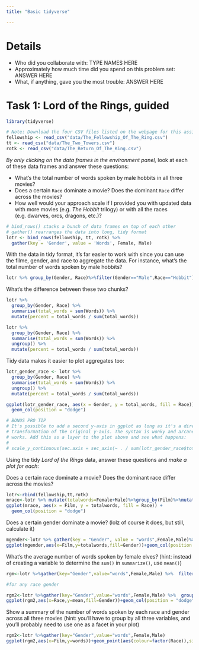 ```yaml
---
title: "Basic tidyverse"

---
```


# Details

- Who did you collaborate with: TYPE NAMES HERE
- Approximately how much time did you spend on this problem set: ANSWER HERE
- What, if anything, gave you the most trouble: ANSWER HERE


# Task 1: Lord of the Rings, guided

```r
library(tidyverse)

# Note: Download the four CSV files listed on the webpage for this assignment and place them in your project in a folder named `data`.
fellowship <- read_csv("data/The_Fellowship_Of_The_Ring.csv")
tt <- read_csv("data/The_Two_Towers.csv")
rotk <- read_csv("data/The_Return_Of_The_King.csv")
```

*By only clicking on the data frames in the environment panel,* look at each of these data frames and answer these questions:

- What's the total number of words spoken by male hobbits in all three movies?
- Does a certain `Race` dominate a movie? Does the dominant `Race` differ across the movies?
- How well would your approach scale if I provided you with updated data with more movies (e.g. *The Hobbit* trilogy) or with all the races (e.g. dwarves, orcs, dragons, etc.)?

```r
# bind_rows() stacks a bunch of data frames on top of each other
# gather() rearranges the data into long, tidy format
lotr <- bind_rows(fellowship, tt, rotk) %>%
  gather(key = 'Gender', value = 'Words', Female, Male)
```

With the data in tidy format, it's far easier to work with since you can use the filme, gender, and race to aggregate the data. For instance, what's the total number of words spoken by male hobbits?

```r
lotr %>% group_by(Gender, Race)%>%filter(Gender=="Male",Race=="Hobbit")%>%summarise(total_words=sum(Words))

```

What's the difference between these two chunks?

```r
lotr %>%
  group_by(Gender, Race) %>%
  summarise(total_words = sum(Words)) %>%
  mutate(percent = total_words / sum(total_words))
```

```r
lotr %>%
  group_by(Gender, Race) %>%
  summarise(total_words = sum(Words)) %>%
  ungroup() %>%
  mutate(percent = total_words / sum(total_words))
```

Tidy data makes it easier to plot aggregates too:

```r
lotr_gender_race <- lotr %>%
  group_by(Gender, Race) %>%
  summarise(total_words = sum(Words)) %>%
  ungroup() %>%
  mutate(percent = total_words / sum(total_words))

ggplot(lotr_gender_race, aes(x = Gender, y = total_words, fill = Race)) +
  geom_col(position = "dodge")

# BONUS PRO TIP
# It's possible to add a second y-axis in ggplot as long as it's a direct
# transformation of the original y-axis. The syntax is wonky and arcane, but it
# works. Add this as a layer to the plot above and see what happens:
#
# scale_y_continuous(sec.axis = sec_axis(~ . / sum(lotr_gender_race$total_words), labels=scales::percent))
```

Using the tidy *Lord of the Rings* data, answer these questions and *make a plot for each*:

Does a certain race dominate a movie? Does the dominant race differ across the movies?

```r
lotr<-rbind(fellowship,tt,rotk)
mrace<-lotr %>% mutate(totalwords=Female+Male)%>%group_by(Film)%>%mutate(percent=totalwords/sum(totalwords))
ggplot(mrace, aes(x = Film, y = totalwords, fill = Race)) +
  geom_col(position = "dodge")
```

Does a certain gender dominate a movie? (lolz of course it does, but still, calculate it)

```r
mgender<-lotr %>% gather(key = "Gender", value = "words",Female,Male)%>%group_by(Film,Gender)%>%summarise(totalwords=sum(words))%>% mutate(percent=totalwords/sum(totalwords))
ggplot(mgender,aes(x=Film,y=totalwords,fill=Gender))+geom_col(position = "dodge")
```

What's the average number of words spoken by female elves? (hint: instead of creating a variable to determine the `sum()` in `summarize()`, use `mean()`)

```r
rgm<-lotr %>%gather(key="Gender",value="words",Female,Male) %>%  filter(Race=="Elf",Gender=="Female")%>%summarise(mean=mean(words))

#for any race gender

rgm2<-lotr %>%gather(key="Gender",value="words",Female,Male) %>%  group_by(Race,Gender)%>%summarise(mean=mean(words))
ggplot(rgm2,aes(x=Race,y=mean,fill=Gender))+geom_col(position = "dodge")
```

Show a summary of the number of words spoken by each race and gender across all three movies (hint: you'll have to group by all three variables, and you'll probably need to use one as a facet in your plot)

```r
rgm2<-lotr %>%gather(key="Gender",value="words",Female,Male)
ggplot(rgm2,aes(x=Film,y=words))+geom_point(aes(colour=factor(Race)),size=4)+facet_grid(Gender~.)+guides(colour=guide_legend(title=""))
```


